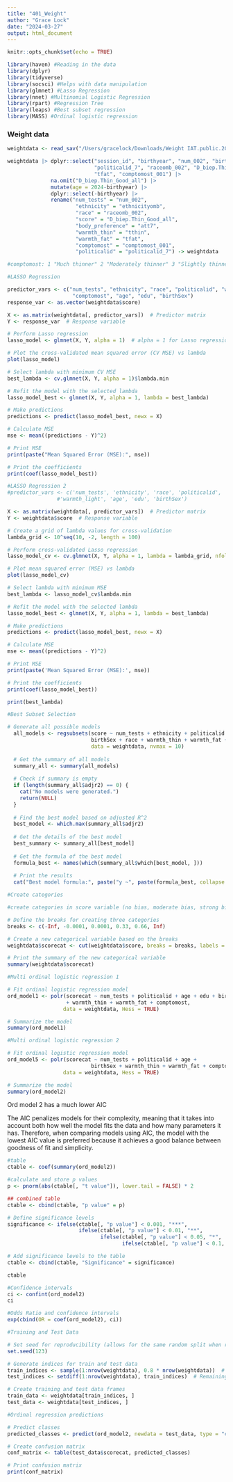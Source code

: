 ```yaml
---
title: "401_Weight"
author: "Grace Lock"
date: "2024-03-27"
output: html_document
---
```


```r
knitr::opts_chunk$set(echo = TRUE)
```

```r
library(haven) #Reading in the data
library(dplyr)
library(tidyverse)
library(socsci) #Helps with data manipulation
library(glmnet) #Lasso Regression
library(nnet) #Multinomial Logistic Regression
library(rpart) #Regression Tree
library(leaps) #Best subset regression
library(MASS) #Ordinal logistic regression
```

### Weight data 

```r
weightdata <- read_sav("/Users/gracelock/Downloads/Weight IAT.public.2023.sav")
```

```r
weightdata |> dplyr::select("session_id", "birthyear", "num_002", "birthSex", "ethnicityomb", "edu",
                            "politicalid_7", "raceomb_002", "D_biep.Thin_Good_all", "att7", "tthin", 
                            "tfat", "comptomost_001") |>
              na.omit("D_biep.Thin_Good_all") |>
              mutate(age = 2024-birthyear) |> 
              dplyr::select(-birthyear) |> 
              rename("num_tests" = "num_002",
                      "ethnicity" = "ethnicityomb",
                      "race" = "raceomb_002",
                      "score" = "D_biep.Thin_Good_all",
                      "body_preference" = "att7",
                      "warmth_thin" = "tthin",
                      "warmth_fat" = "tfat",
                      "comptomost" = "comptomost_001",
                      "politicalid" = "politicalid_7") -> weightdata

#comptomost: 1 "Much thinner" 2 "Moderately thinner" 3 "Slightly thinner" 4 "About the same" 5 "Slightly heavier" 6 "Moderately heavier" 7 "Much heavier"
```

```r
#LASSO Regression 

predictor_vars <- c("num_tests", "ethnicity", "race", "politicalid", "warmth_thin", "warmth_fat",
                     "comptomost", "age", "edu", "birthSex")
response_var <- as.vector(weightdata$score)

X <- as.matrix(weightdata[, predictor_vars])  # Predictor matrix
Y <- response_var  # Response variable

# Perform Lasso regression
lasso_model <- glmnet(X, Y, alpha = 1)  # alpha = 1 for Lasso regression

# Plot the cross-validated mean squared error (CV MSE) vs lambda
plot(lasso_model)

# Select lambda with minimum CV MSE
best_lambda <- cv.glmnet(X, Y, alpha = 1)$lambda.min

# Refit the model with the selected lambda
lasso_model_best <- glmnet(X, Y, alpha = 1, lambda = best_lambda)

# Make predictions
predictions <- predict(lasso_model_best, newx = X)

# Calculate MSE
mse <- mean((predictions - Y)^2)

# Print MSE
print(paste("Mean Squared Error (MSE):", mse))

# Print the coefficients
print(coef(lasso_model_best))
```

```r
#LASSO Regression 2
#predictor_vars <- c('num_tests', 'ethnicity', 'race', 'politicalid', 'skintone_preference', 'warmth_dark',
                #'warmth_light', 'age', 'edu', 'birthSex')

X <- as.matrix(weightdata[, predictor_vars])  # Predictor matrix
Y <- weightdata$score  # Response variable

# Create a grid of lambda values for cross-validation
lambda_grid <- 10^seq(10, -2, length = 100)

# Perform cross-validated Lasso regression
lasso_model_cv <- cv.glmnet(X, Y, alpha = 1, lambda = lambda_grid, nfolds = 10)

# Plot mean squared error (MSE) vs lambda
plot(lasso_model_cv)

# Select lambda with minimum MSE
best_lambda <- lasso_model_cv$lambda.min

# Refit the model with the selected lambda
lasso_model_best <- glmnet(X, Y, alpha = 1, lambda = best_lambda)

# Make predictions
predictions <- predict(lasso_model_best, newx = X)

# Calculate MSE
mse <- mean((predictions - Y)^2)

# Print MSE
print(paste('Mean Squared Error (MSE):', mse))

# Print the coefficients
print(coef(lasso_model_best))

print(best_lambda)
```

```r
#Best Subset Selection

# Generate all possible models
  all_models <- regsubsets(score ~ num_tests + ethnicity + politicalid + age + edu + 
                           birthSex + race + warmth_thin + warmth_fat + comptomost, 
                           data = weightdata, nvmax = 10)
  
  # Get the summary of all models
  summary_all <- summary(all_models)
  
  # Check if summary is empty
  if (length(summary_all$adjr2) == 0) {
    cat("No models were generated.")
    return(NULL)
  }
  
  # Find the best model based on adjusted R^2
  best_model <- which.max(summary_all$adjr2)
  
  # Get the details of the best model
  best_summary <- summary_all[best_model]
  
  # Get the formula of the best model
  formula_best <- names(which(summary_all$which[best_model, ]))
  
  # Print the results
  cat("Best model formula:", paste("y ~", paste(formula_best, collapse = " + ")), "\n")
```


```r
#Create categories

#create categories in score variable (no bias, moderate bias, strong bias)

# Define the breaks for creating three categories
breaks <- c(-Inf, -0.0001, 0.0001, 0.33, 0.66, Inf)

# Create a new categorical variable based on the breaks
weightdata$scorecat <- cut(weightdata$score, breaks = breaks, labels = c("Opposite", "None", "Low", "Medium", "High"))

# Print the summary of the new categorical variable
summary(weightdata$scorecat)
```

```r
#Multi ordinal logistic regression 1

# Fit ordinal logistic regression model
ord_model1 <- polr(scorecat ~ num_tests + politicalid + age + edu + birthSex + race 
                   + warmth_thin + warmth_fat + comptomost,
                  data = weightdata, Hess = TRUE)

# Summarize the model
summary(ord_model1)
```

```r
#Multi ordinal logistic regression 2

# Fit ordinal logistic regression model
ord_model5 <- polr(scorecat ~ num_tests + politicalid + age + 
                           birthSex + warmth_thin + warmth_fat + comptomost, 
                  data = weightdata, Hess = TRUE)

# Summarize the model
summary(ord_model2)
```

Ord model 2 has a much lower AIC

The AIC penalizes models for their complexity, meaning that it takes into account both how well the model fits the data and how many parameters it has. Therefore, when comparing models using AIC, the model with the lowest AIC value is preferred because it achieves a good balance between goodness of fit and simplicity.

```r
#table 
ctable <- coef(summary(ord_model2))

#calculate and store p values
p <- pnorm(abs(ctable[, "t value"]), lower.tail = FALSE) * 2

## combined table
ctable <- cbind(ctable, "p value" = p)

# Define significance levels
significance <- ifelse(ctable[, "p value"] < 0.001, "***",
                       ifelse(ctable[, "p value"] < 0.01, "**",
                              ifelse(ctable[, "p value"] < 0.05, "*",
                                     ifelse(ctable[, "p value"] < 0.1, ".",""))))

# Add significance levels to the table
ctable <- cbind(ctable, "Significance" = significance)

ctable
```

```r
#Confidence intervals 
ci <- confint(ord_model2)
ci
```

```r
#Odds Ratio and confidence intervals 
exp(cbind(OR = coef(ord_model2), ci))
```


```r
#Training and Test Data 

# Set seed for reproducibility (allows for the same random split when rerunning)
set.seed(123)

# Generate indices for train and test data
train_indices <- sample(1:nrow(weightdata), 0.8 * nrow(weightdata))  # 80% for training
test_indices <- setdiff(1:nrow(weightdata), train_indices)  # Remaining for testing

# Create training and test data frames
train_data <- weightdata[train_indices, ]
test_data <- weightdata[test_indices, ]
```

```r
#Ordinal regression predictions 

# Predict classes
predicted_classes <- predict(ord_model2, newdata = test_data, type = "class")

# Create confusion matrix
conf_matrix <- table(test_data$scorecat, predicted_classes)

# Print confusion matrix
print(conf_matrix)
```







